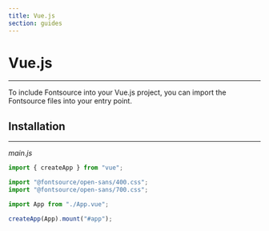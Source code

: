 ```yaml
---
title: Vue.js
section: guides
---
```


# Vue.js

---

To include Fontsource into your Vue.js project, you can import the Fontsource files into your entry point.

## Installation

---

_main.js_

```js
import { createApp } from "vue";

import "@fontsource/open-sans/400.css";
import "@fontsource/open-sans/700.css";

import App from "./App.vue";

createApp(App).mount("#app");
```
